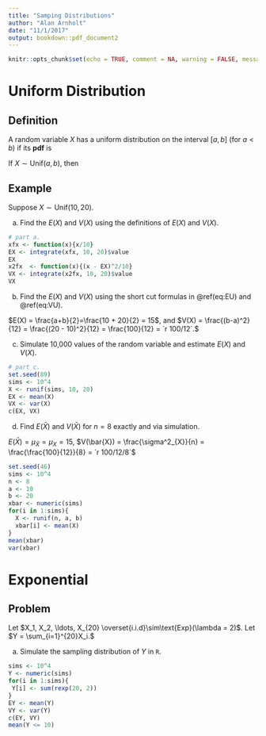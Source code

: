 ```yaml
---
title: "Samping Distributions"
author: "Alan Arnholt"
date: "11/1/2017"
output: bookdown::pdf_document2
---
```


```r
knitr::opts_chunk$set(echo = TRUE, comment = NA, warning = FALSE, message = FALSE)
```

# Uniform Distribution

## Definition

A random variable $X$ has a uniform distribution on the interval $[a, b]$ (for $a < b$) if its **pdf** is

\begin{equation}
f(x) = 
\begin{cases}
\frac{1}{b-a},  & a \leq x \leq b \\
0,  & \text{otherwise.}
\end{cases}
(\#eq:unif)
\end{equation}

If $X \sim \text{Unif}(a, b)$, then 

\begin{equation}
E(X) = \frac{a + b}{2}
(\#eq:EU)
\end{equation}

\begin{equation}
V(X) = \frac{(b-a)^2}{12}
(\#eq:VU)
\end{equation}

## Example

Suppose $X \sim \text{Unif}(10, 20)$. 

a.  Find the $E(X)$ and $V(X)$ using the definitions of $E(X)$ and $V(X)$.

```r
# part a.
xfx <- function(x){x/10}
EX <- integrate(xfx, 10, 20)$value
EX
x2fx  <- function(x){(x - EX)^2/10}
VX <- integrate(x2fx, 10, 20)$value
VX
```
      
b. Find the $E(X)$ and $V(X)$ using the short cut formulas in \@ref(eq:EU) and \@ref(eq:VU).

$E(X) = \frac{a+b}{2}=\frac{10 + 20}{2} = 15$, and $V(X) = \frac{(b-a)^2}{12} = \frac{(20 - 10)^2}{12} = \frac{100}{12} = `r 100/12`.$
      
c. Simulate 10,000 values of the random variable and estimate $E(X)$ and $V(X)$.

```r
# part c.
set.seed(89)
sims <- 10^4
X <- runif(sims, 10, 20)
EX <- mean(X)
VX <- var(X)
c(EX, VX)
```
d. Find $E(\bar{X})$ and $V(\bar{X})$ for $n = 8$ exactly and via simulation.

$E(\bar{X}) = \mu_{\bar{X}} = \mu_X = 15$, $V(\bar{X}) = \frac{\sigma^2_{X}}{n} = \frac{\frac{100}{12}}{8} = `r 100/12/8`$ 

```r
set.seed(46)
sims <- 10^4
n <- 8
a <- 10
b <- 20
xbar <- numeric(sims)
for(i in 1:sims){
  X <- runif(n, a, b)
  xbar[i] <- mean(X)
}
mean(xbar)
var(xbar)
```

# Exponential

## Problem

Let $X_1, X_2, \ldots, X_{20} \overset{i.i.d}\sim\text{Exp}(\lambda = 2)$.  Let $Y = \sum_{i=1}^{20}X_i.$

a.  Simulate the sampling distribution of $Y$ in `R`.

```r
sims <- 10^4
Y <- numeric(sims)
for(i in 1:sims){
 Y[i] <- sum(rexp(20, 2))
}
EY <- mean(Y)
VY <- var(Y)
c(EY, VY)
mean(Y <= 10)
```

